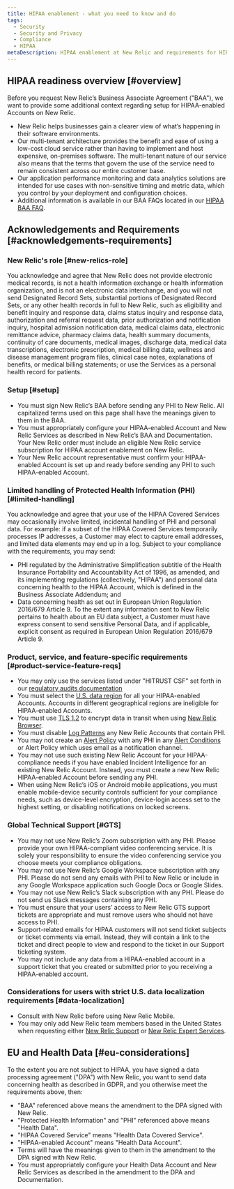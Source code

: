 ```yaml
---
title: HIPAA enablement - what you need to know and do
tags:
  - Security
  - Security and Privacy
  - Compliance
  - HIPAA
metaDescription: HIPAA enablement at New Relic and requirements for HIPAA-enabled acccounts.
---
```

## HIPAA readiness overview [#overview]

Before you request New Relic’s Business Associate Agreement ("BAA"), we want to provide some additional context regarding setup for HIPAA-enabled Accounts on New Relic.

- New Relic helps businesses gain a clearer view of what’s happening in their software environments.
- Our multi-tenant architecture provides the benefit and ease of using a low-cost cloud service rather than having to implement and host expensive, on-premises software. The multi-tenant nature of our service also means that the terms that govern the use of the service need to remain consistent across our entire customer base. 
- Our application performance monitoring and data analytics solutions are intended for use cases with non-sensitive timing and metric data, which you control by your deployment and configuration choices.
- Additional information is available in our BAA FAQs located in our [HIPAA BAA FAQ](https://newrelic.com/termsandconditions/hipaabaaFAQ). 

## Acknowledgements and Requirements [#acknowledgements-requirements]

### New Relic's role [#new-relics-role]

You acknowledge and agree that New Relic does not provide electronic medical records, is not a health information exchange or health information organization, and is not an electronic data interchange, and you will not send Designated Record Sets, substantial portions of Designated Record Sets, or any other health records in full to New Relic, such as eligibility and benefit inquiry and response data, claims status inquiry and response data, authorization and referral request data, prior authorization and notification inquiry, hospital admission notification data, medical claims data, electronic remittance advice, pharmacy claims data, health summary documents, continuity of care documents, medical images, discharge data, medical data transcriptions, electronic prescription, medical billing data, wellness and disease management program files, clinical case notes, explanations of benefits, or medical billing statements; or use the Services as a personal health record for patients.

### Setup [#setup]

- You must sign New Relic’s BAA before sending any PHI to New Relic.
All capitalized terms used on this page shall have the meanings given to them in the BAA.
- You must appropriately configure your HIPAA-enabled Account and New Relic Services as described in New Relic’s BAA and Documentation.
Your New Relic order must include an eligible New Relic service subscription for HIPAA account enablement on New Relic.
- Your New Relic account representative must confirm your HIPAA-enabled Account is set up and ready before sending any PHI to such HIPAA-enabled Account.

### Limited handling of Protected Health Information (PHI) [#limited-handling]

You acknowledge and agree that your use of the HIPAA Covered Services may occasionally involve limited, incidental handling of PHI and personal data. For example: if a subset of the HIPAA Covered Services temporarily processes IP addresses, a Customer may elect to capture email addresses, and limited data elements may end up in a log. Subject to your compliance with the requirements, you may send:
- PHI regulated by the Administrative Simplification subtitle of the Health Insurance Portability and Accountability Act of 1996, as amended, and its implementing regulations (collectively, "HIPAA") and personal data concerning health to the HIPAA Account, which is defined in the Business Associate Addendum; and
- Data concerning health as set out in European Union Regulation 2016/679 Article 9. To the extent any information sent to New Relic pertains to health about an EU data subject, a Customer must have express consent to send sensitive Personal Data, and if applicable, explicit consent as required in European Union Regulation 2016/679 Article 9.

### Product, service, and feature-specific requirements [#product-service-feature-reqs]

- You may only use the services listed under "HITRUST CSF" set forth in our [regulatory audits documentation](/docs/security/security-privacy/compliance/regulatory-audits-new-relic-services/)
- You must select the [U.S. data region](/docs/using-new-relic/welcome-new-relic/get-started/our-eu-us-region-data-centers/) for all your HIPAA-enabled Accounts. Accounts in different geographical regions are ineligible for HIPAA-enabled Accounts.
- You must use [TLS 1.2](/docs/using-new-relic/cross-product-functions/install-configure/networks/#tls) to encrypt data in transit when using [New Relic Browser](/docs/browser/browser-monitoring/getting-started/introduction-browser-monitoring/).
- You must disable [Log Patterns](/docs/logs/log-management/ui-data/find-unusual-logs-log-patterns/#availability) any New Relic Accounts that contain PHI.
- You may not create an [Alert Policy](/docs/alerts-applied-intelligence/new-relic-alerts/alert-policies/) with any PHI in any [Alert Conditions](/docs/alerts-applied-intelligence/new-relic-alerts/alert-conditions/create-nrql-alert-conditions/) or Alert Policy which uses email as a notification channel.
- You may not use such existing New Relic Account for your HIPAA-compliance needs if you have enabled Incident Intelligence for an existing New Relic Account. Instead, you must create a new New Relic HIPAA-enabled Account before sending any PHI.
- When using New Relic’s iOS or Android mobile applications, you must enable mobile-device security controls sufficient for your compliance needs, such as device-level encryption, device-login access set to the highest setting, or disabling notifications on locked screens.

### Global Technical Support [#GTS]

- You may not use New Relic’s Zoom subscription with any PHI. Please provide your own HIPAA-compliant video conferencing service. It is solely your responsibility to ensure the video conferencing service you choose meets your compliance obligations.
- You may not use New Relic’s Google Workspace subscription with any PHI. Please do not send any emails with PHI to New Relic or include in any Google Workspace application such Google Docs or Google Slides.
- You may not use New Relic’s Slack subscription with any PHI. Please do not send us Slack messages containing any PHI.
- You must ensure that your users’ access to New Relic GTS support tickets are appropriate and must remove users who should not have access to PHI.
- Support-related emails for HIPAA customers will not send ticket subjects or ticket comments via email. Instead, they will contain a link to the ticket and direct people to view and respond to the ticket in our Support ticketing system.
- You may not include any data from a HIPAA-enabled account in a support ticket that you created or submitted prior to you receiving a HIPAA-enabled account.

### Considerations for users with strict U.S. data localization requirements [#data-localization]

- Consult with New Relic before using New Relic Mobile.
- You may only add New Relic team members based in the United States when requesting either [New Relic Support](https://support.newrelic.com/) or [New Relic Expert Services](https://newrelic.com/expertservices).

## EU and Health Data [#eu-considerations]

To the extent you are not subject to HIPAA, you have signed a data processing agreement ("DPA") with New Relic, you want to send data concerning health as described in GDPR, and you otherwise meet the requirements above, then:
- "BAA" referenced above means the amendment to the DPA signed with New Relic.
- "Protected Health Information" and "PHI" referenced above means "Health Data".
- "HIPAA Covered Service" means "Health Data Covered Service".
- "HIPAA-enabled Account" means "Health Data Account".
- Terms will have the meanings given to them in the amendment to the DPA signed with New Relic.
- You must appropriately configure your Health Data Account and New Relic Services as described in the amendment to the DPA and Documentation.

